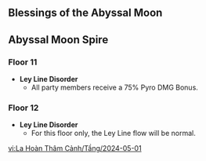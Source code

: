 {{Abyssal Moon Spire
|startVersion   = 4.6
|start          = 2024-05-01
|end            = 2024-06-15
|prev           = 2024-03-16
|next           = 2024-06-16
|floor11Changed = 1
|floor12Changed = 1
}}

==Blessings of the Abyssal Moon==
{{Blessing of the Abyssal Moon Schedule}}

==Abyssal Moon Spire==
===Floor 11===
* '''Ley Line Disorder'''
** All party members receive a 75% Pyro DMG Bonus.
{{Domain Enemies
|level1      = 88
|target1     = Target defense more than (20/40/60)%.
|enemies1_1  = Ice Shieldwall Mitachurl*1; Cryo Samachurl*1; Ice Shield Hilichurl Guard*2; Pyro Hilichurl Shooter*1; Electro Hilichurl Shooter*1//Ice Shieldwall Mitachurl*1; Cryo Samachurl*1; Ice Shield Hilichurl Guard*2; Pyro Hilichurl Shooter*1; Cryo Hilichurl Shooter*1//Ice Shieldwall Mitachurl*1; Cryo Samachurl*1; Ice Shield Hilichurl Guard*2; Electro Hilichurl Shooter*1; Cryo Hilichurl Shooter*1//Ice Shieldwall Mitachurl*1; Cryo Samachurl*1; Ice Shield Hilichurl Guard*2; Pyro Hilichurl Shooter*1; Electro Hilichurl Shooter*1
|enemies1_2  = Grounded Hydroshroom*1; Winged Dendroshroom*1; Winged Cryoshroom*1; Grounded Geoshroom*1//Eremite Desert Clearwater*1; Eremite Sunfrost*1; Eremite Daythunder*1
|level2      = 90
|target2     = Remaining challenge time longer than (60/180/300) sec.
|enemies2_1  = Nobushi: Jintouban*3//Primordial Bathysmal Vishap Hatchling*1; Rimebiter Bathysmal Vishap Hatchling*1; Bolteater Bathysmal Vishap Hatchling*1//Ruin Destroyer*2; Ruin Scout*1//Geovishap (Electro)*1; Geovishap (Cryo)*1
|enemies2_2  = Large Pyro Slime*1; Large Cryo Slime*1; Large Electro Slime*1; Mutant Electro Slime*1//Cryo Whopperflower*1; Pyro Whopperflower*1; Electro Whopperflower*1//Pyro Specter*1; Cryo Specter*1; Electro Specter*1//Sternshield Crab*1; Cherubic Sea Hare*1; Bubbler Seahorse*1
|level3      = 92
|target3     = Remaining challenge time longer than (180/300/420) sec.
|enemies3_1  = Cryo Abyss Mage*1; Hilichurl Grenadier*4//Ice Shieldwall Mitachurl*3//Frostarm Lawachurl*2 
|enemies3_2  = Anemo Hilichurl Rogue*2//Ruin Hunter*1//Ruin Drake: Skywatch*2
}}

===Floor 12===
* '''Ley Line Disorder'''
** For this floor only, the Ley Line flow will be normal.
{{Domain Enemies
|level1      = 95
|target1     = Remaining challenge time longer than 180/300/420 sec
|enemies1_1  = Maguu Kenki: Mask of Terror*1;Maguu Kenki: Lone Gale*1;Maguu Kenki: Galloping Frost*1
|enemies1_2  = Kairagi: Dancing Thunder*1;Kairagi: Fiery Might*1//Mirror Maiden*1/{{Aura|Mist Bubble}};Fatui Skirmisher - Pyroslinger Bracer*2//Veteran Frost Operative*1;Veteran Wind Operative*1
|level2      = 98
|target2     = Remaining challenge time longer than 180/300/420 sec
|enemies2_1  = Icewind Suite: Nemesis of Coppelius*1
|enemies2_2  = Fatui Pyro Agent*3//Eremite Stone Enchanter*1;Eremite Galehunter*1//Abyss Lector: Violet Lightning*2
|level3      = 100
|target3     = Remaining challenge time longer than 180/300/420 sec
|enemies3_1  = Fatui Skirmisher - Cryogunner Legionnaire*2//Eremite Daythunder*1;Nobushi: Jintouban*2//Assault Specialist Mek - Pneuma*2//Construction Specialist Mek - Pneuma*1;Recon Log Mek - Pneuma*2
|enemies3_2  = Iniquitous Baptist - Invoker of Fire, Frost, and Fulmination*1
}}

[[vi:La Hoàn Thâm Cảnh/Tầng/2024-05-01]]